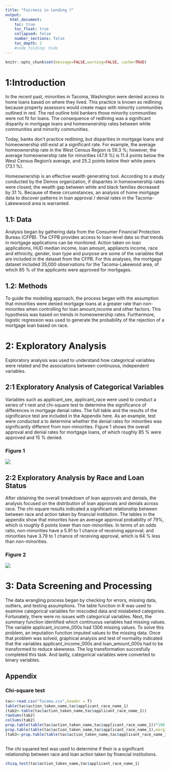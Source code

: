 ```yaml
---
title: "Fairness in Lending ?"
output:
  html_document:
    toc: true
    toc_float: true
    collapsed: false
    number_sections: false
    toc_depth: 2
    #code_folding: hide
---
```


```r
knitr::opts_chunk$set(message=FALSE,warning=FALSE, cache=TRUE)
```


# 1:Introduction
In the recent past, minorities in Tacoma, Washington were denied access to home loans based on where they lived. This practice is known as redlining because property assessors would create maps with minority communities outlined in red. The red outline told bankers those minority communities were not fit for loans. The consequence of redlining was a significant disparity in mortgage loans and homeownership rates between white communities and minority communities.

Today, banks don’t practice redlining, but disparities in mortgage loans and homeownership still exist at a significant rate. For example, the average homeownership rate in the West Census Region is 59.3 %; however, the average homeownership rate for minorities (47.9 %) is 11.4 points below the West Census Region's average, and 25.2 points below their white peers (73.1 %).

Homeownership is an effective wealth generating tool. According to a study conducted by the Demos organization, if disparites in homeownership rates were closed; the wealth gap between white and black families decreased by 31 %. Because of these circumstances, an analysis of home mortgage data to discover patterns in loan approval / denial rates in the Tacoma-Lakewwood area is warranted.


## 1.1: Data
Analysis began by gathering data from the Consumer Financial Protection Bureau (CFPB). The CFPB provides access to loan-level data so that trends in mortgage applications can be monitored. Action taken on loan applications, HUD median income, loan amount, appliancts income, race and ethnicity, gender, loan type and purpose are some of the variables that are included in the dataset from the CFPB. For this analyses, the mortgage dataset included 35,000 observations for the Tacoma-Lakewood area, of which 85 % of the applicants were approved for mortgages. 

## 1.2: Methods
To guide the modeling approach, the process began with the assumption that minorities were denied mortgage loans at a greater rate than non-minorites when controlling for loan amount,income and other factors. This hypothesis was based on trends in homeownership rates. Furthermore, logistic regression was used to generate the probability of the rejection of a mortgage loan based on race.

# 2: Exploratory Analysis
Exploratory analysis was used to understand how categorical variables were related and the associations between continuous, independent variables.

## 2:1 Exploratory Analysis of Categorical Variables

Variables such as applicant_sex, applicant_race were used to conduct a series of t-test and chi-square test to determine the significance of differences in mortgage denial rates. The full table and the results of the significance test are included in the Appendix here. As an example, test were conducted a to determine whether the denial rates for minorities was significantly different from non-minoirties. Figure 1 shows the overall approval and denial rates for mortgage loans, of which roughly 85 % were approved and 15 % denied.

### Figure 1
![](images/Rplot2.png)




## 2:2 Exploratory Analysis by Race and Loan Status
After obtaining the overall breakdown of loan approvals and denials, the analysis focused on the distribution of loan approvals and denials across race. The chi-square results indicated a significant relationship between between race and action taken by financial institution. The tables in the appendix show that minorites have an average approval probability of 79%, which is roughly 6 points lower than non-minorities. In terms of an odds ratio, non-minorities have a 5.91 to 1 chance of receiving approval; and minorities have 3.79 to 1 chance of receiving approval, which is 64 % less than non-minorities.

### Figure 2
![](images/Rplot4_race.png)






# 3: Data Screening and Processing
The data wrangling process began by checking for errors, missing data, outliers, and testing assumptions. The table function in R was used to examine categorical variables for miscoded data and mislabeled categories. Fortunately, there were no issues with categorical variables. Next, the summary function identified which continuous variables had missing values. The variable applicant_income_000s had 1306 missing values. To solve this problem, an imputation function imputed values to the missing data. Once that problem was solved, graphical analysis and test of normality indicated that the variables applicant_income_000s and loan_amount_000s had to be transformed to reduce skewness. The log transformation succesfully completed this task. And lastly, categorical variables were converted to binary variables.

## Appendix
### Chi-square test
```r
tac<-read.csv("Tacoma.csv",header = T)
table(tac$action_taken_name,tac$applicant_race_name_1)
(tab2<-table(tac$action_taken_name,tac$applicant_race_name_1))
rowSums(tab2)
colSums(tab2)
prop.table(table(tac$action_taken_name,tac$applicant_race_name_1))*100
prop.table(table(tac$action_taken_name,tac$applicant_race_name_1),margin = 2)*100
(tab3<-prop.table(table(tac$action_taken_name,tac$applicant_race_name_1),margin = 2)*100)



```
The chi squared test was used to determine if their is a significant relationship between race and loan action taken by financial institutions.
```r
chisq.test(tac$action_taken_name,tac$applicant_race_name_1)
```











